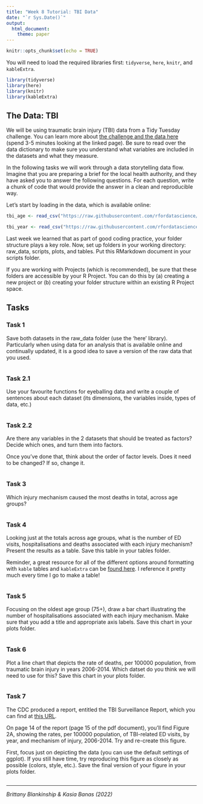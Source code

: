 ```yaml
---
title: "Week 8 Tutorial: TBI Data"
date: "`r Sys.Date()`"
output: 
  html_document: 
    theme: paper
---
```


```r
knitr::opts_chunk$set(echo = TRUE)
```

You will need to load the required libraries first: `tidyverse`, `here`, `knitr`, and `kableExtra`.

```r
library(tidyverse)
library(here)
library(knitr)
library(kableExtra)
```

## The Data: TBI 

We will be using traumatic brain injury (TBI) data from a Tidy Tuesday challenge. You can learn more about [the challenge and the data here](https://github.com/rfordatascience/tidytuesday/blob/master/data/2020/2020-03-24/readme.md) (spend 3-5 minutes looking at the linked page). Be sure to read over the data dictionary to make sure you understand what variables are included in the datasets and what they measure. 

In the following tasks we will work through a data storytelling data flow. Imagine that you are preparing a brief for the local health authority, and they have asked you to answer the following questions. For each question, write a chunk of code that would provide the answer in a clean and reproducible way.

Let's start by loading in the data, which is available online:

```r
tbi_age <- read_csv("https://raw.githubusercontent.com/rfordatascience/tidytuesday/master/data/2020/2020-03-24/tbi_age.csv")

tbi_year <- read_csv("https://raw.githubusercontent.com/rfordatascience/tidytuesday/master/data/2020/2020-03-24/tbi_year.csv")
```

Last week we learned that as part of good coding practice, your folder structure plays a key role. Now, set up folders in your working directory: raw_data, scripts, plots, and tables. Put this RMarkdown document in your scripts folder. 

If you are working with Projects (which is recommended), be sure that these folders are accessible by your R Project. You can do this by (a) creating a new project or (b) creating your folder structure within an existing R Project space. 

## Tasks

### Task 1

Save both datasets in the raw_data folder (use the 'here' library). Particularly when using data for an analysis that is available online and continually updated, it is a good idea to save a version of the raw data that you used. 

```r

```


### Task 2.1

Use your favourite functions for eyeballing data and write a couple of sentences about each dataset (its dimensions, the variables inside, types of data, etc.)

```r

```


### Task 2.2

Are there any variables in the 2 datasets that should be treated as factors? Decide which ones, and turn them into factors. 

Once you've done that, think about the order of factor levels. Does it need to be changed? If so, change it.


```r

```


### Task 3

Which injury mechanism caused the most deaths in total, across age groups?

```r

```

### Task 4

Looking just at the totals across age groups, what is the number of ED visits, hospitalisations and deaths associated with each injury mechanism? Present the results as a table. Save this table in your tables folder.

Reminder, a great resource for all of the different options around formatting with `kable` tables and `kableExtra` can be [found here](https://cran.r-project.org/web/packages/kableExtra/vignettes/awesome_table_in_html.html#Table_Styles). I reference it pretty much every time I go to make a table! 


```r
  
```



### Task 5

Focusing on the oldest age group (75+), draw a bar chart illustrating the number of hospitalisations associated with each injury mechanism. Make sure that you add a title and appropriate axis labels. Save this chart in your plots folder.

```r

```

### Task 6

Plot a line chart that depicts the rate of deaths, per 100000 population, 
from traumatic brain injury in years 2006-2014. Which datset do you think we will need to use for this? Save this chart in your plots folder.

```r

```

### Task 7

The CDC produced a report, entitled the TBI Surveillance Report, which you can find at [this URL](https://www.cdc.gov/traumaticbraininjury/pdf/TBI-Surveillance-Report-FINAL_508.pdf). 

On page 14 of the report (page 15 of the pdf document), you'll find Figure 2A, showing the rates, per 100000 population, of TBI-related ED visits, by year, and mechanism of injury, 2006-2014. Try and re-create this figure.

First, focus just on depicting the data (you can use the default settings of ggplot). If you still have time, try reproducing this figure as closely as possible (colors, style, etc.). Save the final version of your figure in your plots folder.

```r

```


---
*Brittany Blankinship & Kasia Banas (2022)* 
